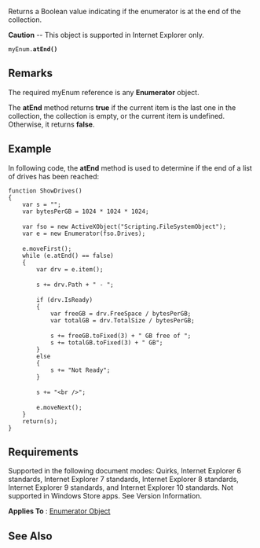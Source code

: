 Returns a Boolean value indicating if the enumerator is at the end of the collection.

'''Caution''' -- This object is supported in Internet Explorer only.

 myEnum.'''atEnd()'''

==Remarks==
The required myEnum reference is any '''Enumerator''' object.

The '''atEnd''' method returns '''true''' if the current item is the last one in the collection, the collection is empty, or the current item is undefined. Otherwise, it returns '''false'''.


==Example==
In following code, the '''atEnd''' method is used to determine if the end of a list of drives has been reached:

 function ShowDrives()
 {
     var s = "";
     var bytesPerGB = 1024 * 1024 * 1024;
 
     var fso = new ActiveXObject("Scripting.FileSystemObject");
     var e = new Enumerator(fso.Drives);
 
     e.moveFirst();
     while (e.atEnd() == false)
     {
         var drv = e.item();
 
         s += drv.Path + " - ";
 
         if (drv.IsReady)
         {
             var freeGB = drv.FreeSpace / bytesPerGB;
             var totalGB = drv.TotalSize / bytesPerGB;
 
             s += freeGB.toFixed(3) + " GB free of ";
             s += totalGB.toFixed(3) + " GB";
         }
         else
         {
             s += "Not Ready";
         }
 
         s += "&lt;br /&gt;";
 
         e.moveNext();
     }
     return(s);
 }

==Requirements==
Supported in the following document modes: Quirks, Internet Explorer 6 standards, Internet Explorer 7 standards, Internet Explorer 8 standards, Internet Explorer 9 standards, and Internet Explorer 10 standards. Not supported in Windows Store apps. See Version Information.

'''Applies To''' : [[Objects/Enumerator|Enumerator Object]]


==See Also==

              

              

              

              
